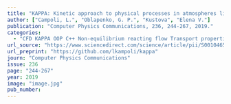 ```yaml
---
title: "KAPPA: Kinetic approach to physical processes in atmospheres library in C++"
author: ["Campoli, L.", "Oblapenko, G. P.", "Kustova", "Elena V."]
publication: "Computer Physics Communications, 236, 244-267, 2019."
categories:
  - "CFD KAPPA OOP C++ Non-equilibrium reacting flow Transport properties"
url_source: "https://www.sciencedirect.com/science/article/pii/S0010465518303643?via%3Dihub"
url_preprint: "https://github.com/lkampoli/kappa"
journ: "Computer Physics Communications"
issue: 236
page: "244-267"
year: 2019
image: "image.jpg"
pub_number: 
---
```

